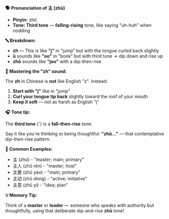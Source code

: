 **🗣️ Pronunciation of 主 (zhǔ)**

- **Pinyin:** zhǔ
- **Tone: Third tone** — **falling-rising** tone, like saying "uh-huh" when nodding

**🔤 Breakdown:**

- **zh** — This is like **"j"** in "jump" but with the tongue curled back slightly
- **ǔ** sounds like **"oo"** in "book" but with third tone → dip down and rise up
- **zhǔ** sounds like **"joo"** with a dip-then-rise

**🎯 Mastering the "zh" sound:**

The **zh** in Chinese is **not** like English "z". Instead:

1. **Start with "j"** like in "jump"
2. **Curl your tongue tip back** slightly toward the roof of your mouth
3. **Keep it soft** — not as harsh as English "j"

**🎧 Tone tip:**

The **third tone** (ˇ) is a **fall–then-rise** tone:

Say it like you're thinking or being thoughtful: **"zhǔ..."** — that contemplative dip-then-rise
pattern.

**📝 Common Examples:**

- 主 (zhǔ) - "master; main; primary"
- 主人 (zhǔ rén) - "master; host"
- 主要 (zhǔ yào) - "main; primary"
- 主动 (zhǔ dòng) - "active; initiative"
- 主意 (zhǔ yi) - "idea; plan"

**💡 Memory Tip:**

Think of a **master** or **leader** — someone who speaks with authority but thoughtfully, using that
deliberate dip-and-rise **zhǔ** tone!
